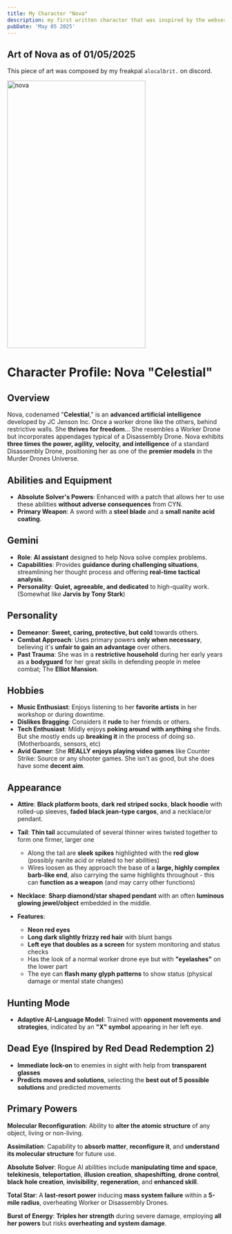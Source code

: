 ---
title: My Character "Nova"
description: my first written character that was inspired by the webseries "Murder Drones"
pubDate: 'May 05 2025'
---

## Art of Nova as of 01/05/2025

This piece of art was composed by my freakpal `alocalbrit.` on discord.

<img width="320" height="620" alt="nova" src="https://raw.githubusercontent.com/undefinedcode0/web-db/main/C3jjS7JXJ9zO8I.png" />

# Character Profile: Nova "Celestial"

## Overview

Nova, codenamed "**Celestial**," is an **advanced artificial intelligence** developed by JC Jenson Inc. Once a worker drone like the others, behind restrictive walls. She **thrives for freedom**... She resembles a Worker Drone but incorporates appendages typical of a Disassembly Drone. Nova exhibits **three times the power, agility, velocity, and intelligence** of a standard Disassembly Drone, positioning her as one of the **premier models** in the Murder Drones Universe.

## Abilities and Equipment

- **Absolute Solver's Powers**: Enhanced with a patch that allows her to use these abilities **without adverse consequences** from CYN.
- **Primary Weapon**: A sword with a **steel blade** and a **small nanite acid coating**.

## Gemini

- **Role**: **AI assistant** designed to help Nova solve complex problems.
- **Capabilities**: Provides **guidance during challenging situations**, streamlining her thought process and offering **real-time tactical analysis**.
- **Personality**: **Quiet, agreeable, and dedicated** to high-quality work. (Somewhat like **Jarvis by Tony Stark**)

## Personality

- **Demeanor**: **Sweet, caring, protective, but cold** towards others.
- **Combat Approach**: Uses primary powers **only when necessary**, believing it's **unfair to gain an advantage** over others.
- **Past Trauma**: She was in a **restrictive household** during her early years as a **bodyguard** for her great skills in defending people in melee combat; The **Elliot Mansion**.

## Hobbies

- **Music Enthusiast**: Enjoys listening to her **favorite artists** in her workshop or during downtime.
- **Dislikes Bragging**: Considers it **rude** to her friends or others.
- **Tech Enthusiast**: Mildly enjoys **poking around with anything** she finds. But she mostly ends up **breaking it** in the process of doing so. (Motherboards, sensors, etc)
- **Avid Gamer**: She **REALLY enjoys playing video games** like Counter Strike: Source or any shooter games. She isn't as good, but she does have some **decent aim**.

## Appearance

- **Attire**: **Black platform boots**, **dark red striped socks**, **black hoodie** with rolled-up sleeves, **faded black jean-type cargos**, and a necklace/or pendant.

- **Tail**: **Thin tail** accumulated of several thinner wires twisted together to form one firmer, larger one
  - Along the tail are **sleek spikes** highlighted with the **red glow** (possibly nanite acid or related to her abilities)
  - Wires loosen as they approach the base of a **large, highly complex barb-like end**, also carrying the same highlights throughout - this can **function as a weapon** (and may carry other functions)

- **Necklace**: **Sharp diamond/star shaped pendant** with an often **luminous glowing jewel/object** embedded in the middle.

- **Features**:
  - **Neon red eyes**
  - **Long dark slightly frizzy red hair** with blunt bangs
  - **Left eye that doubles as a screen** for system monitoring and status checks
  - Has the look of a normal worker drone eye but with **"eyelashes"** on the lower part
  - The eye can **flash many glyph patterns** to show status (physical damage or mental state changes)

## Hunting Mode

- **Adaptive AI-Language Model**: Trained with **opponent movements and strategies**, indicated by an **"X" symbol** appearing in her left eye.

## Dead Eye (Inspired by Red Dead Redemption 2)

- **Immediate lock-on** to enemies in sight with help from **transparent glasses**
- **Predicts moves and solutions**, selecting the **best out of 5 possible solutions** and predicted movements

## Primary Powers

**Molecular Reconfiguration**: Ability to **alter the atomic structure** of any object, living or non-living.

**Assimilation**: Capability to **absorb matter**, **reconfigure it**, and **understand its molecular structure** for future use.

**Absolute Solver**: Rogue AI abilities include **manipulating time and space**, **telekinesis**, **teleportation**, **illusion creation**, **shapeshifting**, **drone control**, **black hole creation**, **invisibility**, **regeneration**, and **enhanced skill**.

**Total Star**: A **last-resort power** inducing **mass system failure** within a **5-mile radius**, overheating Worker or Disassembly Drones.

**Burst of Energy**: **Triples her strength** during severe damage, employing **all her powers** but risks **overheating and system damage**.
